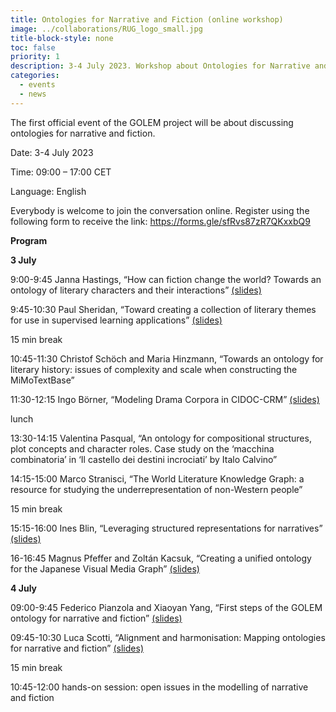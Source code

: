 ```yaml
---
title: Ontologies for Narrative and Fiction (online workshop)
image: ../collaborations/RUG_logo_small.jpg
title-block-style: none
toc: false
priority: 1
description: 3-4 July 2023. Workshop about Ontologies for Narrative and Fiction.
categories:
  - events
  - news
---
```


The first official event of the GOLEM project will be about discussing ontologies for narrative and fiction.

Date: 3-4 July 2023

Time: 09:00 – 17:00 CET

Language: English

Everybody is welcome to join the conversation online. Register using the following form to receive the link: [https://forms.gle/sfRvs87zR7QKxxbQ9](https://forms.gle/sfRvs87zR7QKxxbQ9)

**Program**

**3 July**	

9:00-9:45	Janna Hastings, "How can fiction change the world? Towards an ontology of literary characters and their interactions" [(slides)](slides/Hastings_literary_characters_compressed.pdf)

9:45-10:30	Paul Sheridan, "Toward creating a collection of literary themes for use in supervised learning applications" [(slides)](slides/Sheridan_theme_ontology-compressed.pdf)

15 min break	

10:45-11:30	Christof Schöch and Maria Hinzmann, "Towards an ontology for literary history: issues of complexity and scale when constructing the MiMoTextBase" 

11:30-12:15	Ingo Börner, "Modeling Drama Corpora in CIDOC-CRM" [(slides)](slides/Boerner_Drama_Corpora_CIDOC_compressed.pdf)

lunch	

13:30-14:15	Valentina Pasqual, "An ontology for compositional structures, plot concepts and character roles. Case study on the 'macchina combinatoria' in 'Il castello dei destini incrociati' by Italo Calvino"

14:15-15:00	Marco Stranisci, "The World Literature Knowledge Graph: a resource for studying the underrepresentation of non-Western people"

15 min break	

15:15-16:00	Ines Blin, "Leveraging structured representations for narratives" [(slides)](slides/Blin_structured_narrative_compressed.pdf)

16-16:45	Magnus Pfeffer and Zoltán Kacsuk, "Creating a unified ontology for the Japanese Visual Media Graph" [(slides)](slides/Pfeffer_Kacsuk_JVMG.pdf)

	
**4 July**

09:00-9:45	Federico Pianzola and Xiaoyan Yang, "First steps of the GOLEM ontology for narrative and fiction" [(slides)](slides/Pianzola-Yang_GOLEM_ontology_compressed.pdf)

09:45-10:30	Luca Scotti, "Alignment and harmonisation: Mapping ontologies for narrative and fiction" [(slides)](slides/Scotti_alignment.pdf)

15 min break	

10:45-12:00	hands-on session: open issues in the modelling of narrative and fiction
